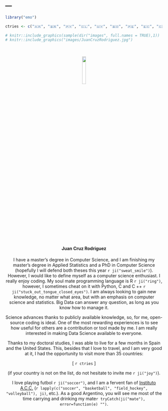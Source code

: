 ---
---

```r
library("emo")
```

```r
ctries <- c("🇦🇷", "🇧🇷", "🇵🇾", "🇨🇱", "🇺🇾", "🇧🇴", "🇵🇪", "🇪🇨", "🇨🇴", "🇵🇦", "🇨🇷", "🇳🇮", "🇭🇳", "🇬🇹", "🇧🇿", "🇲🇽", "🇩🇪", "🇪🇸", "🇦🇩", "🇲🇦", "🇮🇪", "🇬🇪", "🇩🇰", "🇸🇪", "🇳🇱", "🇧🇪", "🇫🇷", "🇮🇹", "🇻🇦", "🇸🇮", "🇭🇷", "🇦🇹", "🇨🇿", "🇸🇰", "🇺🇸", "🇨🇺")
```
```r
# knitr::include_graphics(sample(dir("images", full.names = TRUE),1))
# knitr::include_graphics("images/JuanCruzRodriguez.jpg")
```

<center>
</br>

<img src="images/JuanCruzRodriguez.jpg" id="id" width="15%">
<script>
document.getElementById('id').style.borderRadius = '50%';
</script>

#### Juan Cruz Rodriguez

I have a master's degree in Computer Science, and I am finishing my master's degree in Applied Statistics and a PhD in Computer Science (hopefully I will defend both theses this year `r ji("sweat_smile")`). However, I would like to define myself as a computer science enthusiast. I really enjoy coding. My soul mate programming language is R `r ji("ring")`, however, I sometimes cheat on it with Python, C and C ++ `r ji("stuck_out_tongue_closed_eyes")`.
I am always looking to gain new knowledge, no matter what area, but with an emphasis on computer science and statistics. Big Data can answer any question, as long as you know how to manage it.

Science advances thanks to publicly available knowledge, so, for me, open-source coding is ideal. One of the most rewarding experiences is to see how useful for others are a contribution or tool made by me. I am really interested in making Data Science available to everyone.

Thanks to my doctoral studies, I was able to live for a few months in Spain and the United States. This, besides that I love to travel, and I am very good at it, I had the opportunity to visit more than 35 countries:

[ `r ctries` ]

(if your country is not on the list, do not hesitate to invite me `r ji("joy")`).

I love playing futbol `r ji("soccer")`, and I am a fervent fan of [Instituto A.C.C.](http://www.InstitutoACC.com.ar/) (`r lapply(c("soccer", "basketball", "field_hockey", "volleyball"), ji)`, etc.). As a good Argentino, you will see me most of the time carrying and drinking my mate`r tryCatch(ji("mate"), error=function(e) "")`.


</center>

